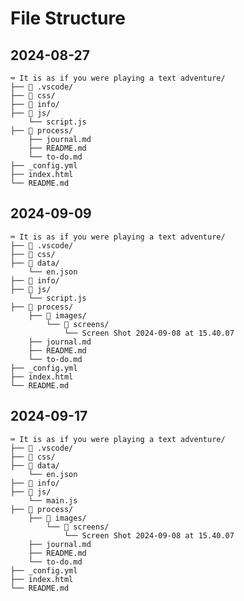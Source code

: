 # File Structure {#sec-filestructure}

## 2024-08-27

```
⌨️ It is as if you were playing a text adventure/
├── 📁 .vscode/
├── 📁 css/
├── 📁 info/
├── 📁 js/
    └── script.js
├── 📁 process/
    ├── journal.md
    ├── README.md
    └── to-do.md
├── _config.yml
├── index.html
└── README.md
```

## 2024-09-09

```
⌨️ It is as if you were playing a text adventure/
├── 📁 .vscode/
├── 📁 css/
├── 📁 data/
    └── en.json
├── 📁 info/
├── 📁 js/
    └── script.js
├── 📁 process/
    ├── 📁 images/
        └── 📁 screens/
            └── Screen Shot 2024-09-08 at 15.40.07
    ├── journal.md
    ├── README.md
    └── to-do.md
├── _config.yml
├── index.html
└── README.md
```

## 2024-09-17

```
⌨️ It is as if you were playing a text adventure/
├── 📁 .vscode/
├── 📁 css/
├── 📁 data/
    └── en.json
├── 📁 info/
├── 📁 js/
    └── main.js
├── 📁 process/
    ├── 📁 images/
        └── 📁 screens/
            └── Screen Shot 2024-09-08 at 15.40.07
    ├── journal.md
    ├── README.md
    └── to-do.md
├── _config.yml
├── index.html
└── README.md
```